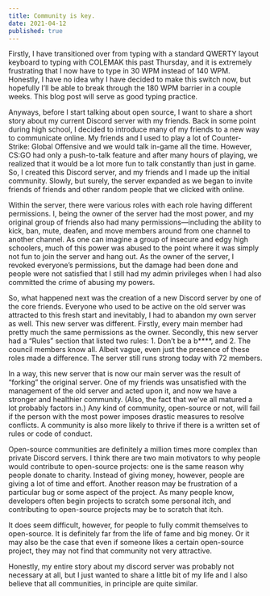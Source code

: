 ```yaml
---
title: Community is key.
date: 2021-04-12
published: true
---
```


Firstly, I have transitioned over from typing with a standard QWERTY layout keyboard to typing with COLEMAK this past Thursday, and it is extremely frustrating that I now have to type in 30 WPM instead of 140 WPM. Honestly, I have no idea why I have decided to make this switch now, but hopefully I’ll be able to break through the 180 WPM barrier in a couple weeks. This blog post will serve as good typing practice.

Anyways, before I start talking about open source, I want to share a short story about my current Discord server with my friends. Back in some point during high school, I decided to introduce many of my friends to a new way to communicate online. My friends and I used to play a lot of Counter-Strike: Global Offensive and we would talk in-game all the time. However, CS:GO had only a push-to-talk feature and after many hours of playing, we realized that it would be a lot more fun to talk constantly than just in game. So, I created this Discord server, and my friends and I made up the initial community. Slowly, but surely, the server expanded as we began to invite friends of friends and other random people that we clicked with online.

Within the server, there were various roles with each role having different permissions. I, being the owner of the server had the most power, and my original group of friends also had many permissions—including the ability to kick, ban, mute, deafen, and move members around from one channel to another channel. As one can imagine a group of insecure and edgy high schoolers, much of this power was abused to the point where it was simply not fun to join the server and hang out. As the owner of the server, I revoked everyone’s permissions, but the damage had been done and people were not satisfied that I still had my admin privileges when I had also committed the crime of abusing my powers.

So, what happened next was the creation of a new Discord server by one of the core friends. Everyone who used to be active on the old server was attracted to this fresh start and inevitably, I had to abandon my own server as well. This new server was different. Firstly, every main member had pretty much the same permissions as the owner. Secondly, this new server had a “Rules” section that listed two rules: 1. Don’t be a b****, and 2. The council members know all. Albeit vague, even just the presence of these roles made a difference. The server still runs strong today with 72 members.

In a way, this new server that is now our main server was the result of “forking” the original server. One of my friends was unsatisfied with the management of the old server and acted upon it, and now we have a stronger and healthier community. (Also, the fact that we’ve all matured a lot probably factors in.) Any kind of community, open-source or not, will fail if the person with the most power imposes drastic measures to resolve conflicts. A community is also more likely to thrive if there is a written set of rules or code of conduct.

Open-source communities are definitely a million times more complex than private Discord servers. I think there are two main motivators to why people would contribute to open-source projects: one is the same reason why people donate to charity. Instead of giving money, however, people are giving a lot of time and effort. Another reason may be frustration of a particular bug or some aspect of the project. As many people know, developers often begin projects to scratch some personal itch, and contributing to open-source projects may be to scratch that itch.

It does seem difficult, however, for people to fully commit themselves to open-source. It is definitely far from the life of fame and big money. Or it may also be the case that even if someone likes a certain open-source project, they may not find that community not very attractive.

Honestly, my entire story about my discord server was probably not necessary at all, but I just wanted to share a little bit of my life and I also believe that all communities, in principle are quite similar.
